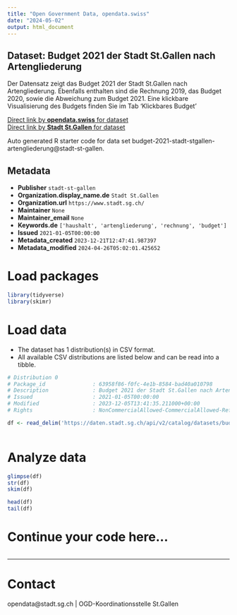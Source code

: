 ```yaml
---
title: "Open Government Data, opendata.swiss"
date: "2024-05-02"
output: html_document
---
```


## Dataset: Budget 2021 der Stadt St.Gallen nach Artengliederung

Der Datensatz zeigt das Budget 2021 der Stadt St.Gallen nach Artengliederung. Ebenfalls enthalten sind die Rechnung 2019, das Budget 2020, sowie die Abweichung zum Budget 2021. Eine klickbare Visualisierung des Budgets finden Sie im Tab 'Klickbares Budget'

[Direct link by **opendata.swiss** for dataset](https://opendata.swiss/de/dataset/budget-2021-der-stadt-st-gallen-nach-artengliederung)<br>
[Direct link by **Stadt St.Gallen** for dataset](https://daten.stadt.sg.ch/explore/dataset/budget-2021-stadt-stgallen-artengliederung/)

Auto generated R starter code for data set budget-2021-stadt-stgallen-artengliederung@stadt-st-gallen.

## Metadata

- **Publisher** `stadt-st-gallen`
- **Organization.display_name.de** `Stadt St.Gallen`
- **Organization.url** `https://www.stadt.sg.ch/`
- **Maintainer** `None`
- **Maintainer_email** `None`
- **Keywords.de** `['haushalt', 'artengliederung', 'rechnung', 'budget']`
- **Issued** `2021-01-05T00:00:00`
- **Metadata_created** `2023-12-21T12:47:41.987397`
- **Metadata_modified** `2024-04-26T05:02:01.425652`


# Load packages

```r

library(tidyverse)
library(skimr)

```

# Load data

-   The dataset has 1 distribution(s) in CSV format.
-   All available CSV distributions are listed below and can be read into a tibble.

```r

# Distribution 0
# Package_id               : 63958f86-f0fc-4e1b-8584-bad40a010798
# Description              : Budget 2021 der Stadt St.Gallen nach Artengliederung (csv)
# Issued                   : 2021-01-05T00:00:00
# Modified                 : 2023-12-05T13:41:35.211000+00:00
# Rights                   : NonCommercialAllowed-CommercialAllowed-ReferenceRequired

df <- read_delim('https://daten.stadt.sg.ch/api/v2/catalog/datasets/budget-2021-stadt-stgallen-artengliederung/exports/csv')



```

# Analyze data

```r

glimpse(df)
str(df)
skim(df)

head(df)
tail(df)

```

# Continue your code here...

```r

```

------------------------------------------------------------------------

# Contact

opendata@stadt.sg.ch | OGD-Koordinationsstelle St.Gallen
